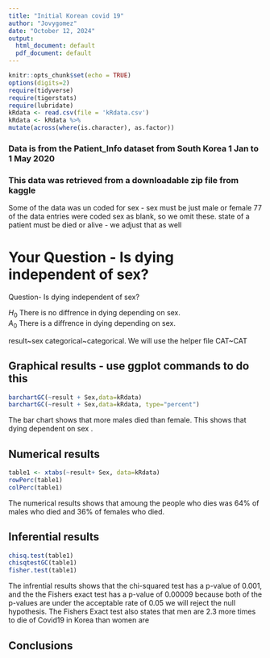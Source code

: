 ```yaml
---
title: "Initial Korean covid 19"
author: "Jovygomez"
date: "October 12, 2024"
output:
  html_document: default
  pdf_document: default
---
```


```r
knitr::opts_chunk$set(echo = TRUE)
options(digits=2)
require(tidyverse)
require(tigerstats)
require(lubridate)
kRdata <- read.csv(file = 'kRdata.csv')
kRdata <- kRdata %>%
mutate(across(where(is.character), as.factor))

```
### Data is from the Patient_Info dataset from South Korea 1 Jan to 1 May 2020
### This data was retrieved from a downloadable zip file from kaggle

Some of the data was un coded for sex - sex must be just male or female
77 of the data entries were coded sex  as blank, so we omit these.
state of a patient must be died or alive - we adjust that as well   
  
# Your Question - Is dying independent of sex?

Question- Is dying independent of sex?

$H_0$ There is no diffrence in dying depending on sex.  
$A_0$ There is a diffrence in dying depending on sex. 


result~sex
categorical~categorical. 
We will use the helper file CAT~CAT


## Graphical results - use ggplot commands to do this  

```r
barchartGC(~result + Sex,data=kRdata)
barchartGC(~result + Sex,data=kRdata, type="percent")
```

The bar chart shows that more males died than female. This shows that dying dependent on sex .  


## Numerical results

```r
table1 <- xtabs(~result+ Sex, data=kRdata)
rowPerc(table1)
colPerc(table1)
```

The numerical results shows that amoung the people who dies was 64% of males who died and 36% of females who died. 

## Inferential results 

```r
chisq.test(table1)
chisqtestGC(table1)
fisher.test(table1)
```

The infrential results shows that the chi-squared test has a p-value of 0.001, and the the Fishers exact test has a p-value of 0.00009 because both of the p-values are under the acceptable rate of 0.05 we will reject the null hypothesis. The Fishers Exact test also states that men are 2.3 more times to die of Covid19 in Korea than women are

## Conclusions

